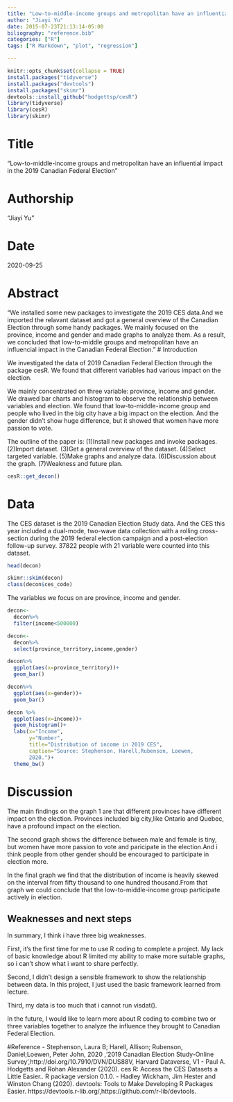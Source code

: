 ```yaml
---
title: "Low-to-middle-income groups and metropolitan have an influential impact in the 2019 Canadian Federal Election"
author: "Jiayi Yu"
date: 2015-07-23T21:13:14-05:00
biliography: "reference.bib"
categories: ["R"]
tags: ["R Markdown", "plot", "regression"]

---
```


```r
knitr::opts_chunk$set(collapse = TRUE)
install.packages("tidyverse")
install.packages("devtools")
install.packages("skimr")
devtools::install_github("hodgettsp/cesR")
library(tidyverse)
library(cesR)
library(skimr)
```

# Title
"Low-to-middle-income groups and metropolitan have an influential impact in the 2019 Canadian Federal Election"

# Authorship
"Jiayi Yu"

# Date
2020-09-25

# Abstract
"We installed some new packages to investigate the 2019 CES data.And we imported the relavant dataset and got a general overview of the Canadian Election through some handy packages. We mainly focused on the province, income and gender and made graphs to analyze them.
As a result, we concluded that low-to-middle groups and metropolitan have an influencial impact in the Canadian Federal Election."
# Introduction

We investigated the data of 2019 Canadian Federal Election through the package
cesR.  We found that different variables had various impact on the election.

We mainly concentrated on three variable: province, income and gender. We drawed
bar charts and histogram to observe the relationship between variables and election.
We found that low-to-middle-income group and people who lived in the big city
have a big impact on the election. And the gender didn't show huge difference, but 
it showed that women have more passion to vote.


The outline of the paper is:
(1)Install new packages and invoke packages.
(2)Import dataset. 
(3)Get a general overview of the dataset.
(4)Select targeted variable.
(5)Make graphs and analyze data.
(6)Discussion about the graph.
(7)Weakness and future plan.

```r
cesR::get_decon()
```

# Data

The CES dataset is the 2019 Canadian Election Study data. And the CES this year included a dual-mode, two-wave data collection with a rolling cross-section during the 2019 federal election campaign and a post-election follow-up survey.
37822 people with 21 variable were counted into this dataset.

```r
head(decon)
```

```r
skimr::skim(decon)
class(decon$ces_code)
```

The variables we focus on are province, income and gender.

```r
decon<-
  decon%>%
  filter(income<500000)

decon<-
  decon%>%
  select(province_territory,income,gender)
```

```r
decon%>%
  ggplot(aes(x=province_territory))+
  geom_bar()
```


```r
decon%>%
  ggplot(aes(x=gender))+
  geom_bar()
```

  
```r
decon %>%
  ggplot(aes(x=income))+
  geom_histogram()+
  labs(x="Income",
       y="Number",
       title="Distribution of income in 2019 CES",
       caption="Source: Stephenson, Harell,Rubenson, Loewen,
       2020.")+
  theme_bw()
```

# Discussion

The main findings on the graph 1 are that different provinces have different impact on the election. Provinces included big city,like Ontario and Quebec, have a profound impact on the election.

The second graph shows the difference between male and female is tiny, but women have more passion to vote and paricipate in the election.And i think people from other gender should be encouraged to participate in election more.


In the final graph we find that the distribution of income is heavily skewed on the interval from fifty thousand to one hundred thousand.From that graph we could conclude that the low-to-middle-income group participate actively in election.



## Weaknesses and next steps

In summary, I think i have three big weaknesses.

First, it's the first time for me to use R coding to complete a project. My lack of 
basic knowledge about R limited my ability to make more suitable graphs, so i can't 
show what i want to share perfectly.

Second, I didn't design a sensible framework to show the relationship between data.
In this project, I just used the basic framework learned from lecture.

Third, my data is too much that i cannot run visdat().

In the future, I would like to learn more about R coding to combine two or three variables together to analyze the influence they brought to Canadian Federal Election.

#Reference 
- Stephenson, Laura B; Harell, Allison; Rubenson, Daniel;Loewen, Peter John, 2020
,'2019 Canadian Election Study-Online Survey',http://doi.org/10.7910/DVN/DUS88V,
Harvard Dataverse, V1
- Paul A. Hodgetts and Rohan Alexander (2020). ces R: Access the CES Datasets a Little Easier.. R package version 0.1.0.
-  Hadley Wickham, Jim Hester and Winston Chang (2020). devtools: Tools to Make Developing R Packages Easier. https://devtools.r-lib.org/,https://github.com/r-lib/devtools.